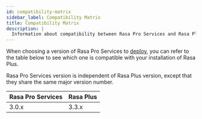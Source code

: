 ```yaml
---
id: compatibility-matrix
sidebar_label: Compatibility Matrix
title: Compatibility Matrix
description: |
  Information about compatibility between Rasa Pro Services and Rasa Plus.
---
```



When choosing a version of Rasa Pro Services to [deploy](./deploy/deploy-rasa-pro-services.mdx), you can refer to the
table below to see which one is compatible with your installation of Rasa Plus.

Rasa Pro Services version is independent of Rasa Plus version, except that they share the same major version number.


| Rasa Pro Services | Rasa Plus |
|-------------------|-----------|
| 3.0.x | 3.3.x |

